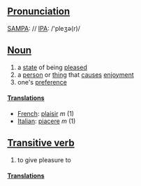 ==[[Pronunciation]]==
[[SAMPA]]: //
[[IPA]]: /'pleʒə(r)/

==[[Noun]]==
# a [[state]] of being [[please]]d
# a [[person]] or [[thing]] that [[cause]]s [[enjoyment]]
# one's [[preference]]

====[[Translation]]s====

*[[French]]: [[plaisir]] ''m'' (1)
*[[Italian]]: [[piacere]] ''m'' (1)

==[[Transitive verb]]==

# to give pleasure to

====[[Translation]]s====